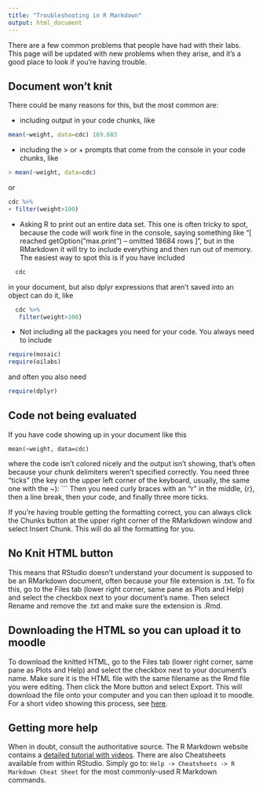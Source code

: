 ```yaml
---
title: "Troubleshooting in R Markdown"
output: html_document
---
```


There are a few common problems that people have had with their labs. This page will be updated with new problems when they arise, and it's a good place to look if you're having trouble. 

## Document won't knit

There could be many reasons for this, but the most common are:

- including output in your code chunks, like 
```r
mean(~weight, data=cdc) 169.683
```
- including the > or + prompts that come from the console in your code chunks, like
```r
> mean(~weight, data=cdc)
```
 or
```r
cdc %>%
+ filter(weight>100)
```
- Asking R to print out an entire data set. This one is often tricky to spot, because the code will work fine in the console, saying something like "[ reached getOption("max.print") -- omitted 18684 rows ]", but in the RMarkdown it will try to include everything and then run out of memory. The easiest way to spot this is if you have included
```r
  cdc
```
  in your document, but also dplyr expressions that aren't saved into an object can do it, like
```r
  cdc %>%
   filter(weight>100)
```

- Not including all the packages you need for your code. You always need to include
```r
require(mosaic)
require(oilabs)
```
and often you also need
```r
require(dplyr)
```

## Code not being evaluated

If you have code showing up in your document like this
```
mean(~weight, data=cdc)
```
where the code isn't colored nicely and the output isn't showing, that's often because your chunk delimiters weren't specified correctly. You need three "ticks" (the key on the upper left corner of the keyboard, usually, the same one with the ~): ``` Then you need curly braces with an "r" in the middle, {r}, then a line break, then your code, and finally three more ticks. 

If you're having trouble getting the formatting correct, you can always click the Chunks button at the upper right corner of the RMarkdown window and select Insert Chunk. This will do all the formatting for you.

## No Knit HTML button

This means that RStudio doesn't understand your document is supposed to be an RMarkdown document, often because your file extension is .txt. To fix this, go to the Files tab (lower right corner, same pane as Plots and Help) and select the checkbox next to your document's name. Then select Rename and remove the .txt and make sure the extension is .Rmd. 

## Downloading the HTML so you can upload it to moodle

To download the knitted HTML, go to the Files tab (lower right corner, same pane as Plots and Help) and select the checkbox next to your document's name. Make sure it is the HTML file with the same filename as the Rmd file you were editing. Then click the More button and select Export. This will download the file onto your computer and you can then upload it to moodle. For a short video showing this process, see [here](http://www.science.smith.edu/~amcnamara/SavingLabs.mp4).

## Getting more help

When in doubt, consult the authoritative source. The R Markdown website contains a [detailed tutorial with videos](http://rmarkdown.rstudio.com/lesson-1.html). There are also Cheatsheets available from within RStudio. Simply go to: `Help -> Cheatsheets -> R Markdown Cheat Sheet` for the most commonly-used R Markdown commands.